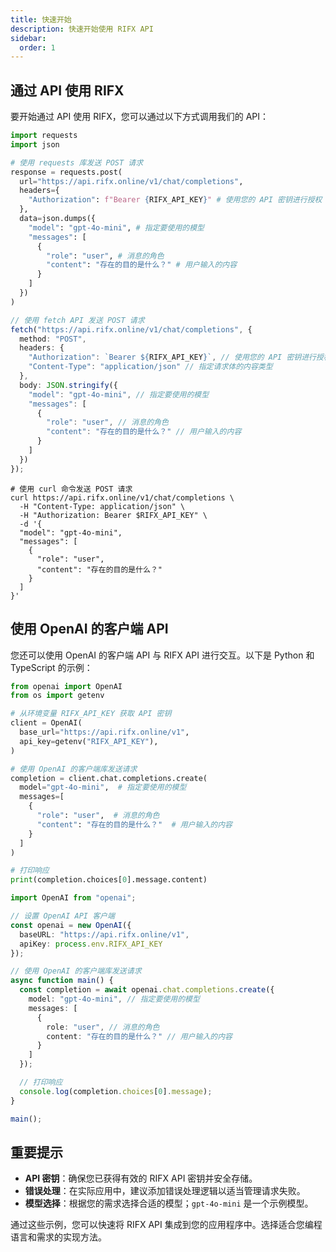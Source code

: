 ```yaml
---
title: 快速开始
description: 快速开始使用 RIFX API
sidebar:
  order: 1
---
```



## 通过 API 使用 RIFX

要开始通过 API 使用 RIFX，您可以通过以下方式调用我们的 API：

<Tabs syncKey="openai-client">
<TabItem label="Python">

```python
import requests
import json

# 使用 requests 库发送 POST 请求
response = requests.post(
  url="https://api.rifx.online/v1/chat/completions",
  headers={
    "Authorization": f"Bearer {RIFX_API_KEY}" # 使用您的 API 密钥进行授权
  },
  data=json.dumps({
    "model": "gpt-4o-mini", # 指定要使用的模型
    "messages": [
      {
        "role": "user", # 消息的角色
        "content": "存在的目的是什么？" # 用户输入的内容
      }
    ]
  })
)
```

</TabItem>
<TabItem label="Typescript">

```typescript
// 使用 fetch API 发送 POST 请求
fetch("https://api.rifx.online/v1/chat/completions", {
  method: "POST",
  headers: {
    "Authorization": `Bearer ${RIFX_API_KEY}`, // 使用您的 API 密钥进行授权
    "Content-Type": "application/json" // 指定请求体的内容类型
  },
  body: JSON.stringify({
    "model": "gpt-4o-mini", // 指定要使用的模型
    "messages": [
      {
        "role": "user", // 消息的角色
        "content": "存在的目的是什么？" // 用户输入的内容
      }
    ]
  })
});
```

</TabItem>

<TabItem label="Shell">

```shell
# 使用 curl 命令发送 POST 请求
curl https://api.rifx.online/v1/chat/completions \
  -H "Content-Type: application/json" \ 
  -H "Authorization: Bearer $RIFX_API_KEY" \ 
  -d '{
  "model": "gpt-4o-mini", 
  "messages": [
    {
      "role": "user", 
      "content": "存在的目的是什么？"
    }
  ]
}'
```

</TabItem>
</Tabs>

## 使用 OpenAI 的客户端 API

您还可以使用 OpenAI 的客户端 API 与 RIFX API 进行交互。以下是 Python 和 TypeScript 的示例：

<Tabs syncKey="openai-client">
<TabItem label="Python">

```python
from openai import OpenAI
from os import getenv

# 从环境变量 RIFX_API_KEY 获取 API 密钥
client = OpenAI(
  base_url="https://api.rifx.online/v1",
  api_key=getenv("RIFX_API_KEY"),
)

# 使用 OpenAI 的客户端库发送请求
completion = client.chat.completions.create(
  model="gpt-4o-mini",  # 指定要使用的模型
  messages=[
    {
      "role": "user",  # 消息的角色
      "content": "存在的目的是什么？"  # 用户输入的内容
    }
  ]
)

# 打印响应
print(completion.choices[0].message.content)
```

</TabItem>
<TabItem label="Typescript">

```typescript
import OpenAI from "openai";

// 设置 OpenAI API 客户端
const openai = new OpenAI({
  baseURL: "https://api.rifx.online/v1",
  apiKey: process.env.RIFX_API_KEY
});

// 使用 OpenAI 的客户端库发送请求
async function main() {
  const completion = await openai.chat.completions.create({
    model: "gpt-4o-mini", // 指定要使用的模型
    messages: [
      {
        role: "user", // 消息的角色
        content: "存在的目的是什么？" // 用户输入的内容
      }
    ]
  });

  // 打印响应
  console.log(completion.choices[0].message);
}

main();
```

</TabItem>
</Tabs>

## 重要提示

- **API 密钥**：确保您已获得有效的 RIFX API 密钥并安全存储。
- **错误处理**：在实际应用中，建议添加错误处理逻辑以适当管理请求失败。
- **模型选择**：根据您的需求选择合适的模型；`gpt-4o-mini` 是一个示例模型。

通过这些示例，您可以快速将 RIFX API 集成到您的应用程序中。选择适合您编程语言和需求的实现方法。
